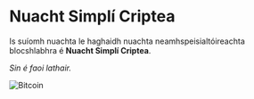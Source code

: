 
# Nuacht Simplí Criptea

Is suíomh nuachta le haghaidh nuachta neamhspeisialtóireachta blocshlabhra é **Nuacht Simplí Criptea**.

_Sin é faoi lathair._

<Bleed>
  <Image
    src="/img/bitcoin-2560w.jpg"
    alt="Bitcoin"
    width={2560}
    height={1440}
  />
</Bleed>

